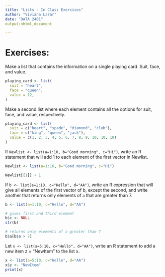 ```yaml
---
title: "Lists - In Class Exercises"
author: "Viviana Larar"
date: "DATA 2401"
output:nhtml_document

---
```


# Exercises: 

Make a list that contains the information on a single playing card. Suit, face, and value. 

```r
playing_card <- list(
  suit = "heart",
  face = "queen",
  value = 12,
)

```


Make a second list where each element contains all the options for suit, face, and value, respectively. 

```r
playing_card <- list(
  suit = c("heart", "spade", "diamond", "club"),
  face = c("king", "queen", "jack"),
  value = c(1, 2, 3, 4, 5, 6, 7, 8, 9, 10, 10, 10)
)

```


If `Newlist <- list(a=1:10, b="Good morning", c="Hi")`, write an R statement that will add 1 to each element of the first vector in Newlist.

```r
Newlist <- list(a=1:10, b="Good morning", c="Hi")

Newlist[[1]] + 1
```

If `b <- list(a=1:10, c="Hello", d="AA")`, write an R expression that will give all elements of the first vector of b, except the second, and write another that returns only elements of `a` that are greater than 7.

```r
b <- list(a=1:10, c="Hello", d="AA")

# gives first and third element
b$c <- NULL
str(b)

# returns only elements of a greater than 7
b$a[b$a > 7]

```

Let `x <- list(a=5:10, c="Hello", d="AA")`, write an R statement to add a new item z = "NewItem" to the list x.

```r
x <- list(a=5:10, c="Hello", d="AA")
x$z <- "NewItem"
print(x)
```
